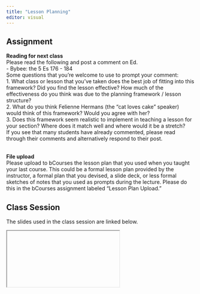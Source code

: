 ```yaml
---
title: "Lesson Planning"
editor: visual
---
```


## Assignment

**Reading for next class**\
Please read the following and post a comment on Ed.\
- Bybee: the 5 Es 176 - 184\
Some questions that you're welcome to use to prompt your comment:\
1. What class or lesson that you've taken does the best job of fitting into this framework? Did you find the lesson effective? How much of the effectiveness do you think was due to the planning framework / lesson structure?\
2. What do you think Felienne Hermans (the "cat loves cake" speaker) would think of this framework? Would you agree with her?\
3. Does this framework seem realistic to implement in teaching a lesson for your section? Where does it match well and where would it be a stretch?\
If you see that many students have already commented, please read through their comments and alternatively respond to their post.

\
**File upload**\
Please upload to bCourses the lesson plan that you used when you taught your last course. This could be a formal lesson plan provided by the instructor, a formal plan that you devised, a slide deck, or less formal sketches of notes that you used as prompts during the lecture. Please do this in the bCourses assignment labeled "Lesson Plan Upload."

## Class Session

The slides used in the class session are linked below.

<div>

```{=html}
<iframe class="slide-deck" src=""></iframe>
```

</div>
